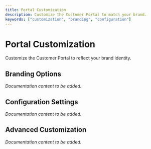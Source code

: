 ```yaml
---
title: Portal Customization
description: Customize the Customer Portal to match your brand.
keywords: ["customization", "branding", "configuration"]
---
```


# Portal Customization

Customize the Customer Portal to reflect your brand identity.

## Branding Options

*Documentation content to be added.*

## Configuration Settings

*Documentation content to be added.*

## Advanced Customization

*Documentation content to be added.*
